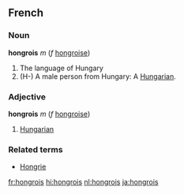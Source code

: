 ==French==
===Noun===
'''hongrois''' ''m'' (''f'' [[hongroise]])

# The language of Hungary
# (H-) A male person from Hungary: A [[Hungarian]].

===Adjective===
'''hongrois''' ''m'' (''f'' [[hongroise]])

# [[Hungarian]]

===Related terms===
*[[Hongrie]]

[[fr:hongrois]]
[[hi:hongrois]]
[[nl:hongrois]]
[[ja:hongrois]]